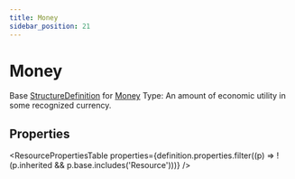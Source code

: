```yaml
---
title: Money
sidebar_position: 21
---
```



# Money

Base <a href="/docs/api/fhir/resources/structuredefinition">StructureDefinition</a> for <a href="/docs/api/fhir/datatypes/money">Money</a> Type: An amount of economic utility in some recognized currency.

<Tabs queryString="section">
<TabItem value="schema" label="Schema" default>

## Properties

<ResourcePropertiesTable
  properties={definition.properties.filter((p) => !(p.inherited && p.base.includes('Resource')))}
/>

</TabItem>
  


</Tabs>
